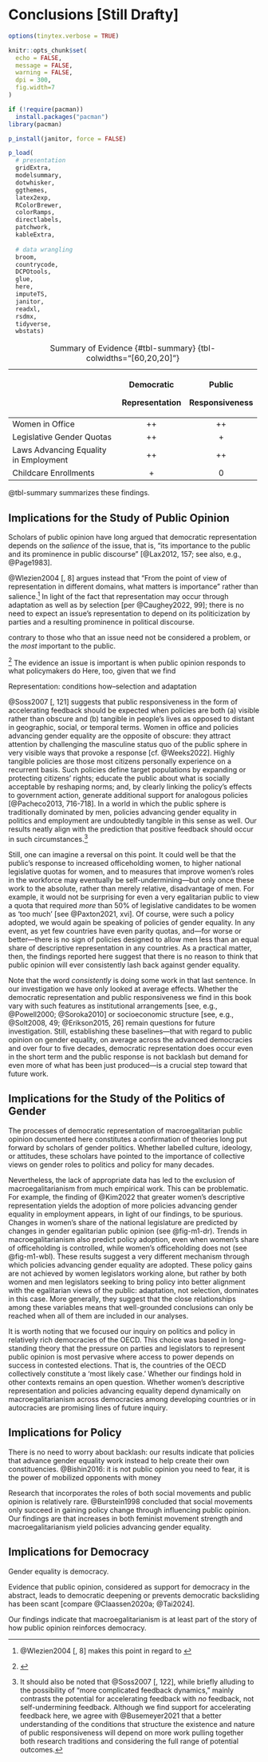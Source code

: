# Conclusions \[Still Drafty\]

```r
options(tinytex.verbose = TRUE)

knitr::opts_chunk$set(
  echo = FALSE,
  message = FALSE,
  warning = FALSE,
  dpi = 300,
  fig.width=7
)

if (!require(pacman))
  install.packages("pacman")
library(pacman)

p_install(janitor, force = FALSE)

p_load(
  # presentation
  gridExtra,
  modelsummary,
  dotwhisker,
  ggthemes,
  latex2exp,
  RColorBrewer,
  colorRamps,
  directlabels,
  patchwork,
  kableExtra,
  
  # data wrangling
  broom,
  countrycode,
  DCPOtools,
  glue,
  here,
  imputeTS,
  janitor,
  readxl,
  rsdmx,
  tidyverse,
  wbstats)
```





<!-- ```{r summary_table} -->
<!-- #| label: tbl-summary -->
<!-- #| tbl-cap: Summary of Evidence -->

<!-- tibble(` ` = c("Women in Office", -->
<!--                     "Legislative\nGender Quotas", -->
<!--                     "Laws Advancing\nEquality in Employment", -->
<!--                     "Childcare\nEnrollments"), -->
<!--        `Democratic\nRepresentation` = c("++", "++", "++", "+"), -->
<!--        `Public\nResponsiveness` = c("++", "+", "++", "0")) %>%  -->
<!--   modelsummary::datasummary_df(output = "kableExtra", -->
<!--                                align = "lcc", -->
<!--                                notes = c("++ Strong evidence of positive relationship; + some evidence of positive relationship;", "0 no evidence of relationship; — some evidence of negative relationship; — — strong", "evidence of negative relationship.")) %>%  -->
<!--   kableExtra::column_spec(1, width = "15em") %>% -->
<!--   kableExtra::column_spec(c(2,3), width = "8em") -->
<!-- ``` -->

+---------------------------------------+----------------+----------------+
|                                       | Democratic     | Public         |
|                                       |                |                |
|                                       | Representation | Responsiveness |
+=======================================+:==============:+:==============:+
| Women in Office                       | ++             | ++             |
+---------------------------------------+----------------+----------------+
| Legislative Gender Quotas             | ++             | \+             |
+---------------------------------------+----------------+----------------+
| Laws Advancing Equality in Employment | ++             | ++             |
+---------------------------------------+----------------+----------------+
| Childcare Enrollments                 | \+             | 0              |
+---------------------------------------+----------------+----------------+

: Summary of Evidence {#tbl-summary} {tbl-colwidths="\[60,20,20\]"}

@tbl-summary summarizes these findings.

\pagebreak

## Implications for the Study of Public Opinion

Scholars of public opinion have long argued that democratic representation depends on the _salience_ of the issue, that is, "its importance to the public and its prominence in public discourse" [@Lax2012, 157; see also, e.g., @Page1983].

@Wlezien2004 [, 8] argues instead that "From the point of view of representation in different domains, what matters is importance" rather than salience.^[
@Wlezien2004 [, 8] makes this point in regard to 
]
In light of the fact that representation may occur through adaptation as well as by selection [per @Caughey2022, 99]; there is no need to expect an issue's representation to depend on its politicization by parties and a resulting prominence in political discourse.

contrary to those who  that an issue need not be considered a problem, or the _most_ important to the public.

^[
]
The evidence an issue is important is when public opinion responds to what policymakers do
Here, too, given that we find 

Representation: conditions
how--selection and adaptation

@Soss2007 [, 121] suggests that public responsiveness in the form of accelerating feedback should be expected when policies are both (a) visible rather than obscure and (b) tangible in people's lives as opposed to distant in geographic, social, or temporal terms.
Women in office and policies advancing gender equality are the opposite of obscure: they attract attention by challenging the masculine status quo of the public sphere in very visible ways that provoke a response [cf. @Weeks2022].
Highly tangible policies are those most citizens personally experience on a recurrent basis.
Such policies define target populations by expanding or protecting citizens' rights; educate the public about what is socially acceptable by reshaping norms; and, by clearly linking the policy's effects to government action, generate additional support for analogous policies [@Pacheco2013, 716-718].
In a world in which the public sphere is traditionally dominated by men, policies advancing gender equality in politics and employment are undoubtedly tangible in this sense as well.
Our results neatly align with the prediction that positive feedback should occur in such circumstances.^[
It should also be noted that @Soss2007 [, 122], while briefly alluding to the possibility of "more complicated feedback dynamics," mainly contrasts the potential for accelerating feedback with _no_ feedback, not self-undermining feedback.
Although we find support for accelerating feedback here, we agree with @Busemeyer2021 that a better understanding of the conditions that structure the existence and nature of public responsiveness will depend on more work pulling together both research traditions and considering the full range of potential outcomes.]

Still, one can imagine a reversal on this point.
It could well be that the public's response to increased officeholding women, to higher national legislative quotas for women, and to measures that improve women's roles in the workforce may eventually be self-undermining---but only once these work to the absolute, rather than merely relative, disadvantage of men.
For example, it would not be surprising for even a very egalitarian public to view a quota that required *more* than 50% of legislative candidates to be women as 'too much' [see @Paxton2021, xvi].
Of course, were such a policy adopted, we would again be speaking of policies of gender \emph{in}equality.
In any event, as yet few countries have even parity quotas, and---for worse or better---there is no sign of policies designed to allow men less than an equal share of descriptive representation in any countries.
As a practical matter, then, the findings reported here suggest that there is no reason to think that public opinion will ever consistently lash back against gender equality.

Note that the word _consistently_ is doing some work in that last sentence.
In our investigation we have only looked at average effects.
Whether the democratic representation and public responsiveness we find in this book vary with such features as institutional arrangements [see, e.g., @Powell2000; @Soroka2010] or socioeconomic structure [see, e.g., @Solt2008, 49; @Erikson2015, 26] remain questions for future investigation.
Still, establishing these baselines---that with regard to public opinion on gender equality, on average across the advanced democracies and over four to five decades, democratic representation does occur even in the short term and the public response is not backlash but demand for even more of what has been just produced---is a crucial step toward that future work.


## Implications for the Study of the Politics of Gender

The processes of democratic representation of macroegalitarian public opinion documented here constitutes a confirmation of theories long put forward by scholars of gender politics.
Whether labelled culture, ideology, or attitudes, these scholars have pointed to the importance of collective views on gender roles to politics and policy for many decades.

Nevertheless, the lack of appropriate data has led to the exclusion of macroegalitarianism from much empirical work.
This can be problematic.
For example, the finding of @Kim2022 that greater women's descriptive representation yields the adoption of more policies advancing gender equality in employment appears, in light of our findings, to be spurious.
Changes in women's share of the national legislature are predicted by changes in gender egalitarian public opinion (see @fig-m1-dr).
Trends in macroegalitarianism also predict policy adoption, even when women's share of officeholding is controlled, while women's officeholding does not (see @fig-m1-wbl).
These results suggest a very different mechanism through which policies advancing gender equality are adopted.
These policy gains are not achieved by women legislators working alone, but rather by both women and men legislators seeking to bring policy into better alignment with the egalitarian views of the public: adaptation, not selection, dominates in this case.
More generally, they suggest that the close relationships among these variables means that well-grounded conclusions can only be reached when all of them are included in our analyses.

It is worth noting that we focused our inquiry on politics and policy in relatively rich democracies of the OECD.
This choice was based in long-standing theory that the pressure on parties and legislators to represent public opinion is most pervasive where access to power depends on success in contested elections.
That is, the countries of the OECD collectively constitute a 'most likely case.' Whether our findings hold in other contexts remains an open question.
Whether women's descriptive representation and policies advancing equality depend dynamically on macroegalitarianism across democracies among developing countries or in autocracies are promising lines of future inquiry.

## Implications for Policy

There is no need to worry about backlash: our results indicate that policies that advance gender equality work instead to help create their own constituencies.
@Bishin2016: it is not public opinion you need to fear, it is the power of mobilized opponents with money

Research that incorporates the roles of both social movements and public opinion is relatively rare.
@Burstein1998 concluded that social movements only succeed in gaining policy change through influencing public opinion.
Our findings are that increases in both feminist movement strength and macroegalitarianism yield policies advancing gender equality.

## Implications for Democracy

Gender equality is democracy.

Evidence that public opinion, considered as support for democracy in the abstract, leads to democratic deepening or prevents democratic backsliding has been scant [compare @Claassen2020a; @Tai2024].

Our findings indicate that macroegalitarianism is at least part of the story of how public opinion reinforces democracy.

<!-- Combining recognition that gender equality is democracy (e.g., Krook2022 in APSA-CP; @Piscopo2024 (which also cites Archenti and Tula 2017; Palma 2021)) with debates on how public opinion affects democracy (Claassen and DCPO) yields the understanding that public gender egalitarianism is democratic support (see, maybe, Welzel2013) -->
